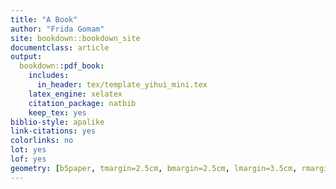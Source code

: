 ---
title: "A Book"
author: "Frida Gomam"
site: bookdown::bookdown_site
documentclass: article
output:
  bookdown::pdf_book: 
    includes:
      in_header: tex/template_yihui_mini.tex
    latex_engine: xelatex
    citation_package: natbib
    keep_tex: yes
biblio-style: apalike
link-citations: yes
colorlinks: no
lot: yes
lof: yes
geometry: [b5paper, tmargin=2.5cm, bmargin=2.5cm, lmargin=3.5cm, rmargin=2.5cm]
---

